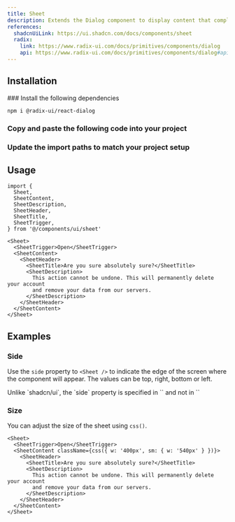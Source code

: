 ```yaml
---
title: Sheet
description: Extends the Dialog component to display content that complements the main content of the screen.
references:
  shadcnUiLink: https://ui.shadcn.com/docs/components/sheet
  radix:
    link: https://www.radix-ui.com/docs/primitives/components/dialog
    api: https://www.radix-ui.com/docs/primitives/components/dialog#api-reference
---
```


<ComponentPreview name="sheet" withRecipe />

## Installation

<Steps>
### Install the following dependencies

```bash npm2yarn
npm i @radix-ui/react-dialog
```

### Copy and paste the following code into your project

<ComponentSource name="sheet" />

### Update the import paths to match your project setup

</Steps>

## Usage

```tsx
import {
  Sheet,
  SheetContent,
  SheetDescription,
  SheetHeader,
  SheetTitle,
  SheetTrigger,
} from '@/components/ui/sheet'
```

```tsx
<Sheet>
  <SheetTrigger>Open</SheetTrigger>
  <SheetContent>
    <SheetHeader>
      <SheetTitle>Are you sure absolutely sure?</SheetTitle>
      <SheetDescription>
        This action cannot be undone. This will permanently delete your account
        and remove your data from our servers.
      </SheetDescription>
    </SheetHeader>
  </SheetContent>
</Sheet>
```

## Examples

### Side

Use the `side` property to `<Sheet />` to indicate the edge of the screen where the component will appear. The values can be top, right, bottom or left.

<ComponentPreview name="sheet" type="side" />

<Callout emoji="⚠️">
  Unlike `shadcn/ui`, the `side` property is specified in `<Sheet />` and not in
  `<SheetContent />`
</Callout>

### Size

You can adjust the size of the sheet using `css()`.

```tsx {3}
<Sheet>
  <SheetTrigger>Open</SheetTrigger>
  <SheetContent className={css({ w: '400px', sm: { w: '540px' } })}>
    <SheetHeader>
      <SheetTitle>Are you sure absolutely sure?</SheetTitle>
      <SheetDescription>
        This action cannot be undone. This will permanently delete your account
        and remove your data from our servers.
      </SheetDescription>
    </SheetHeader>
  </SheetContent>
</Sheet>
```
